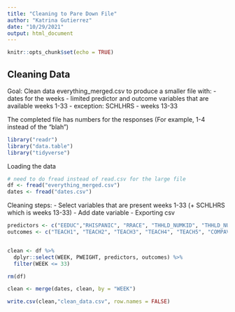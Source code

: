 ```yaml
---
title: "Cleaning to Pare Down File"
author: "Katrina Gutierrez"
date: "10/29/2021"
output: html_document
---
```


```r
knitr::opts_chunk$set(echo = TRUE)
```

## Cleaning Data

Goal: Clean data everything_merged.csv to produce a smaller file with:
- dates for the weeks
- limited predictor and outcome variables that are available weeks 1-33
    - exception: SCHLHRS - weeks 13-33


The completed file has numbers for the responses (For example, 1-4 instead of the "blah")



```r
library("readr")
library("data.table")
library("tidyverse")

```

Loading the data

```r

# need to do fread instead of read.csv for the large file 
df <- fread("everything_merged.csv")
dates <- fread("dates.csv")


```

Cleaning steps:
- Select variables that are present weeks 1-33 (+ SCHLHRS which is weeks 13-33)
- Add date variable
- Exporting csv


```r

predictors <- c("EEDUC","RHISPANIC", "RRACE", "THHLD_NUMKID", "THHLD_NUMPER", "INCOME", "CURFOODSUF", "TSPNDFOOD", "TSPNDPRPD", "MORTCONF", "EST_ST")
outcomes <- c("TEACH1", "TEACH2", "TEACH3", "TEACH4", "TEACH5", "COMPAVAIL", "INTRNTAVAIL", "SCHLHRS")


clean <- df %>% 
  dplyr::select(WEEK, PWEIGHT, predictors, outcomes) %>%
  filter(WEEK <= 33)

rm(df)

clean <- merge(dates, clean, by = "WEEK")  

write.csv(clean,"clean_data.csv", row.names = FALSE)
```


